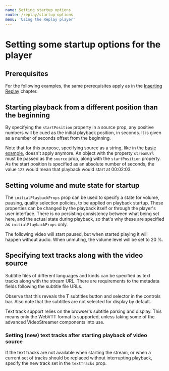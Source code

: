 ```yaml
---
name: Setting startup options
route: /replay/startup-options
menu: 'Using the Replay player'
---
```



# Setting some startup options for the player

## Prerequisites

For the following examples, the same prerequisites apply as in the [Inserting Replay](/replay/insert#prerequisites) chapter.

## Starting playback from a different position than the beginning

By specifying the `startPosition` property in a source prop, any positive numbers will be cued as the initial playback position, in seconds. It is given as a number of seconds offset from the beginning.

Note that for this purpose, specifying source as a string, like in the [basic example](/replay/insert#inserting-the-player-with-a-progressive-video-source), doesn't apply anymore. An object with the property `streamUrl` must be passed as the `source` prop, along with the `startPosition` property. As the start position is specified as an absolute number of seconds, the value `123` would mean that playback would start at 00:02:03.

<Playground>
  <Replay
    source={{ 
      streamUrl: 'public/example-media/progressive.mp4',
      startPosition: 34
    }}
    initialPlaybackProps={{ isPaused: true }}
  />
</Playground>

## Setting volume and mute state for startup

The `initialPlaybackProps` prop can be used to specify a state for volume, pausing, quality selection policies, to be applied on playback startup. These properties can be changed by the playback itself or through the player's user interface. There is no persisting consistency between what being set here, and the actual state during playback, so that's why these are specified as `initialPlaybackProps` only.

The following video will start paused, but when started playing it will happen without audio. When unmuting, the volume level will be set to 20 %.

<Playground>
  <Replay
    source="public/example-media/progressive.mp4"
    initialPlaybackProps={{ isPaused: true, isMuted: true, volume: 0.2 }}
  />
</Playground>

## Specifying text tracks along with the video source

Subtitle files of different languages and kinds can be specified as text tracks along with the stream URL. There are requirements to the metadata fields following the subtitle file URLs.

<Playground>
  <Replay
    source={{ 
      streamUrl: 'public/example-media/progressive.mp4',
      textTracks: [{
        src: 'public/example-media/subtitles/en.vtt',
        kind: 'subtitles',
        language: 'en',
        label: 'English',
        contentType: 'text/vtt'
      }, {
        src: 'public/example-media/subtitles/no.vtt',
        kind: 'subtitles',
        language: 'no',
        label: 'Norwegian',
        contentType: 'text/vtt'
      }]
    }}
    initialPlaybackProps={{ isPaused: true }}
  />
</Playground>

Observe that this reveals the **T** subtitles button and selector in the controls bar. Also note that the subtitles are not selected for display by default.

Text track support relies on the browser's subtitle parsing and display. This means only the WebVTT format is supported, unless taking some of the advanced VideoStreamer components into use.

### Setting (new) text tracks after starting playback of video source

If the text tracks are not available when starting the stream, or when a current set of tracks should be replaced without interrupting playback, specify the new track set in the `textTracks` prop.

<Playground>
  <Replay
    source="public/example-media/progressive.mp4"
    initialPlaybackProps={{ isPaused: true }}
    textTracks={[{
      src: 'public/example-media/subtitles/en.vtt',
      kind: 'subtitles',
      language: 'en',
      label: 'English',
      contentType: 'text/vtt'
    }, {
      src: 'public/example-media/subtitles/no.vtt',
      kind: 'subtitles',
      language: 'no',
      label: 'Norwegian',
      contentType: 'text/vtt'
    }]}
  />
</Playground>
